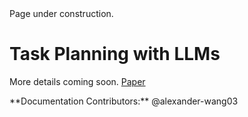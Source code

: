

<Callout type="warning" emoji="⚠️">
Page under construction.
</Callout>

# Task Planning with LLMs

More details coming soon. [Paper](https://arxiv.org/abs/2310.10645)

<Callout type="default" emoji="👉">
  **Documentation Contributors:** @alexander-wang03
</Callout>
